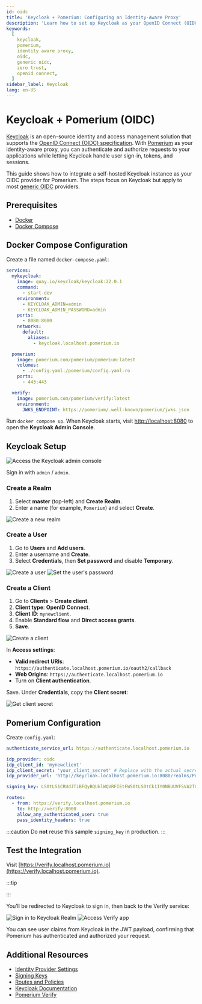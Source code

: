 ```yaml
---
id: oidc
title: 'Keycloak + Pomerium: Configuring an Identity-Aware Proxy'
description: 'Learn how to set up Keycloak as your OpenID Connect (OIDC) provider and integrate it with Pomerium for a secure, identity-aware proxy configuration.'
keywords:
  [
    keycloak,
    pomerium,
    identity aware proxy,
    oidc,
    generic oidc,
    zero trust,
    openid connect,
  ]
sidebar_label: Keycloak
lang: en-US
---
```



# Keycloak + Pomerium (OIDC)

[Keycloak](https://www.keycloak.org/) is an open-source identity and access management solution that supports the [OpenID Connect (OIDC) specification](https://openid.net/specs/openid-connect-core-1_0.html). With [Pomerium](https://www.pomerium.com/) as your identity-aware proxy, you can authenticate and authorize requests to your applications while letting Keycloak handle user sign-in, tokens, and sessions.

This guide shows how to integrate a self-hosted Keycloak instance as your OIDC provider for Pomerium. The steps focus on Keycloak but apply to most [generic OIDC](https://openid.net/specs/openid-connect-core-1_0.html) providers.

## Prerequisites

- [Docker](https://docs.docker.com/install/)
- [Docker Compose](https://docs.docker.com/compose/install/)

## Docker Compose Configuration

Create a file named `docker-compose.yaml`:

```yaml title="docker-compose.yaml"
services:
  mykeycloak:
    image: quay.io/keycloak/keycloak:22.0.1
    command:
      - start-dev
    environment:
      - KEYCLOAK_ADMIN=admin
      - KEYCLOAK_ADMIN_PASSWORD=admin
    ports:
      - 8080:8080
    networks:
      default:
        aliases:
          - keycloak.localhost.pomerium.io

  pomerium:
    image: pomerium.com/pomerium/pomerium:latest
    volumes:
      - ./config.yaml:/pomerium/config.yaml:ro
    ports:
      - 443:443

  verify:
    image: pomerium.com/pomerium/verify:latest
    environment:
      JWKS_ENDPOINT: https://pomerium/.well-known/pomerium/jwks.json
```

Run `docker compose up`. When Keycloak starts, visit [http://localhost:8080](http://localhost:8080) to open the **Keycloak Admin Console**.

## Keycloak Setup

![Access the Keycloak admin console](./img/keycloak/keycloak-admin-console.png)

Sign in with `admin` / `admin`.

### Create a Realm

1. Select **master** (top-left) and **Create Realm**.
1. Enter a name (for example, `Pomerium`) and select **Create**.

![Create a new realm](./img/keycloak/keycloak-realm.gif)

### Create a User

1. Go to **Users** and **Add users**.
1. Enter a username and **Create**.
1. Select **Credentials**, then **Set password** and disable **Temporary**.

![Create a user](./img/keycloak/keycloak-create-a-user.gif) ![Set the user's password](./img/keycloak/keycloak-set-password.png)

### Create a Client

1. Go to **Clients** > **Create client**.
1. **Client type**: **OpenID Connect**.
1. **Client ID**: `mynewclient`.
1. Enable **Standard flow** and **Direct access grants**.
1. **Save**.

![Create a client](./img/keycloak/keycloak-create-client.gif)

In **Access settings**:

- **Valid redirect URIs**: `https://authenticate.localhost.pomerium.io/oauth2/callback`
- **Web Origins**: `https://authenticate.localhost.pomerium.io`
- Turn on **Client authentication**.

Save. Under **Credentials**, copy the **Client secret**:

![Get client secret](./img/keycloak/keycloak-client-credentials.png)

## Pomerium Configuration

Create `config.yaml`:

```yaml title="config.yaml"
authenticate_service_url: https://authenticate.localhost.pomerium.io

idp_provider: oidc
idp_client_id: 'mynewclient'
idp_client_secret: 'your_client_secret' # Replace with the actual secret
idp_provider_url: 'http://keycloak.localhost.pomerium.io:8080/realms/Pomerium'

signing_key: LS0tLS1CRUdJTiBFQyBQUklWQVRFIEtFWS0tLS0tCk1IY0NBUUVFSVA2TUN5UFI5OUNmSEVkU0s4cVdzbk51Q0RyMVZ3ay93RER1RVhyQitELzZvQW9HQ0NxR1NNNDkKQXdFSG9VUURRZ0FFQ0JTK3gyQnJRNVJqNHJFcU5PSEVsUFVESXJiRlNhRitoWEhEL1RYby9rQWVKU1lJSjJHVwpZMnE0a0NPNTU4RmdoYmxDTUplYVdjV1luT3JuZkpxeXRnPT0KLS0tLS1FTkQgRUMgUFJJVkFURSBLRVktLS0tLQo=

routes:
  - from: https://verify.localhost.pomerium.io
    to: http://verify:8000
    allow_any_authenticated_user: true
    pass_identity_headers: true
```

:::caution Do **not** reuse this sample `signing_key` in production. :::

## Test the Integration

Visit [https://verify.localhost.pomerium.io](https://verify.localhost.pomerium.io).

:::tip

<SelfSignedCertWarning />
:::

You’ll be redirected to Keycloak to sign in, then back to the Verify service:

![Sign in to Keycloak Realm](./img/keycloak/keycloak-login.png) ![Access Verify app](./img/keycloak/keycloak-verify-app.png)

You can see user claims from Keycloak in the JWT payload, confirming that Pomerium has authenticated and authorized your request.

## Additional Resources

- [Identity Provider Settings](/docs/reference/identity-provider-settings)
- [Signing Keys](/docs/reference/signing-key)
- [Routes and Policies](/docs/reference/routes)
- [Keycloak Documentation](https://www.keycloak.org/documentation/)
- [Pomerium Verify](https://github.com/pomerium/verify)
